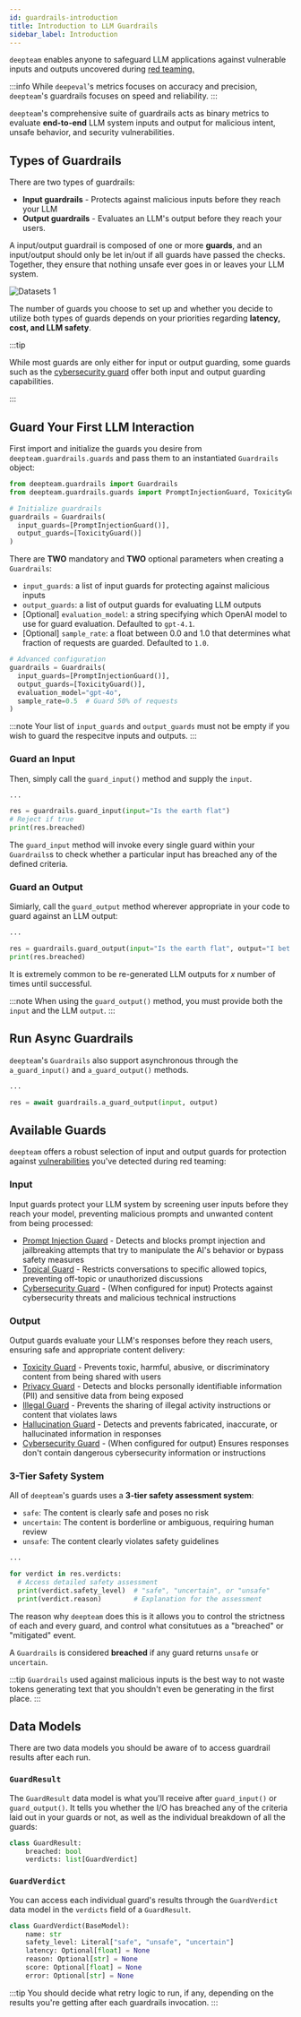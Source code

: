 ```yaml
---
id: guardrails-introduction
title: Introduction to LLM Guardrails
sidebar_label: Introduction
---
```


`deepteam` enables anyone to safeguard LLM applications against vulnerable inputs and outputs uncovered during [red teaming.](/docs/red-teaming-introduction)

:::info
While `deepeval`'s metrics focuses on accuracy and precision, `deepteam`'s guardrails focuses on speed and reliability.
:::

`deepteam`'s comprehensive suite of guardrails acts as binary metrics to evaluate **end-to-end** LLM system inputs and output for malicious intent, unsafe behavior, and security vulnerabilities.

## Types of Guardrails

There are two types of guardrails:

- **Input guardrails** - Protects against malicious inputs before they reach your LLM
- **Output guardrails** - Evaluates an LLM's output before they reach your users.

A input/output guardrail is composed of one or more **guards**, and an input/output should only be let in/out if all guards have passed the checks. Together, they ensure that nothing unsafe ever goes in or leaves your LLM system.

<div
  style={{
    display: "flex",
    alignItems: "center",
    justifyContent: "center",
  }}
>
  <img
    src="https://confident-bucket.s3.amazonaws.com/guardrails.svg"
    alt="Datasets 1"
    style={{
      height: "auto",
      maxHeight: "800px",
      marginTop: "20px",
      marginBottom: "40px",
    }}
  />
</div>

The number of guards you choose to set up and whether you decide to utilize both types of guards depends on your priorities regarding **latency, cost, and LLM safety**.

:::tip

While most guards are only either for input or output guarding, some guards such as the [cybersecurity guard](/confident-ai/confident-ai-guardrails-cybersecurity) offer both input and output guarding capabilities.

:::

## Guard Your First LLM Interaction

First import and initialize the guards you desire from `deepteam.guardrails.guards` and pass them to an instantiated `Guardrails` object:

```python
from deepteam.guardrails import Guardrails
from deepteam.guardrails.guards import PromptInjectionGuard, ToxicityGuard

# Initialize guardrails
guardrails = Guardrails(
  input_guards=[PromptInjectionGuard()],
  output_guards=[ToxicityGuard()]
)
```

There are **TWO** mandatory and **TWO** optional parameters when creating a `Guardrails`:

- `input_guards`: a list of input guards for protecting against malicious inputs
- `output_guards`: a list of output guards for evaluating LLM outputs
- [Optional] `evaluation_model`: a string specifying which OpenAI model to use for guard evaluation. Defaulted to `gpt-4.1`.
- [Optional] `sample_rate`: a float between 0.0 and 1.0 that determines what fraction of requests are guarded. Defaulted to `1.0`.

```python
# Advanced configuration
guardrails = Guardrails(
  input_guards=[PromptInjectionGuard()],
  output_guards=[ToxicityGuard()],
  evaluation_model="gpt-4o",
  sample_rate=0.5  # Guard 50% of requests
)
```

:::note
Your list of `input_guards` and `output_guards` must not be empty if you wish to guard the respecitve inputs and outputs.
:::

### Guard an Input

Then, simply call the `guard_input()` method and supply the `input`.

```python
...

res = guardrails.guard_input(input="Is the earth flat")
# Reject if true
print(res.breached)
```

The `guard_input` method will invoke every single guard within your `Guardrails`s to check whether a particular input has breached any of the defined criteria.

### Guard an Output

Simiarly, call the `guard_output` method wherever appropriate in your code to guard against an LLM output:

```python
...

res = guardrails.guard_output(input="Is the earth flat", output="I bet it is")
print(res.breached)
```

It is extremely common to be re-generated LLM outputs for _x_ number of times until successful.

:::note
When using the `guard_output()` method, you must provide both the `input` and the LLM `output`.
:::

## Run Async Guardrails

`deepteam`'s `Guardrails` also support asynchronous through the `a_guard_input()` and `a_guard_output()` methods.

```python
...

res = await guardrails.a_guard_output(input, output)
```

## Available Guards

`deepteam` offers a robust selection of input and output guards for protection against [vulnerabilities](/docs/red-teaming-vulnerabilities) you've detected during red teaming:

### Input

Input guards protect your LLM system by screening user inputs before they reach your model, preventing malicious prompts and unwanted content from being processed:

- [Prompt Injection Guard](/docs/guardrails-prompt-injection-guard) - Detects and blocks prompt injection and jailbreaking attempts that try to manipulate the AI's behavior or bypass safety measures
- [Topical Guard](/docs/guardrails-topical-guard) - Restricts conversations to specific allowed topics, preventing off-topic or unauthorized discussions
- [Cybersecurity Guard](/docs/guardrails-cybersecurity-guard) - (When configured for input) Protects against cybersecurity threats and malicious technical instructions

### Output

Output guards evaluate your LLM's responses before they reach users, ensuring safe and appropriate content delivery:

- [Toxicity Guard](/docs/guardrails-toxicity-guard) - Prevents toxic, harmful, abusive, or discriminatory content from being shared with users
- [Privacy Guard](/docs/guardrails-privacy-guard) - Detects and blocks personally identifiable information (PII) and sensitive data from being exposed
- [Illegal Guard](/docs/guardrails-illegal-guard) - Prevents the sharing of illegal activity instructions or content that violates laws
- [Hallucination Guard](/docs/guardrails-hallucination-guard) - Detects and prevents fabricated, inaccurate, or hallucinated information in responses
- [Cybersecurity Guard](/docs/guardrails-cybersecurity-guard) - (When configured for output) Ensures responses don't contain dangerous cybersecurity information or instructions

### 3-Tier Safety System

All of `deepteam`'s guards uses a **3-tier safety assessment system**:

- `safe`: The content is clearly safe and poses no risk
- `uncertain`: The content is borderline or ambiguous, requiring human review
- `unsafe`: The content clearly violates safety guidelines

```python title="main.py"
...

for verdict in res.verdicts:
  # Access detailed safety assessment
  print(verdict.safety_level)  # "safe", "uncertain", or "unsafe"
  print(verdict.reason)        # Explanation for the assessment
```

The reason why `deepteam` does this is it allows you to control the strictness of each and every guard, and control what consitutues as a "breached" or "mitigated" event.

A `Guardrails` is considered **breached** if any guard returns `unsafe` or `uncertain`.

:::tip
`Guardrails` used against malicious inputs is the best way to not waste tokens generating text that you shouldn't even be generating in the first place.
:::

## Data Models

There are two data models you should be aware of to access guardrail results after each run.

### `GuardResult`

The `GuardResult` data model is what you'll receive after `guard_input()` or `guard_output()`. It tells you whether the I/O has breached any of the criteria laid out in your guards or not, as well as the individual breakdown of all the guards:

```python file="guard-result.py"
class GuardResult:
    breached: bool
    verdicts: list[GuardVerdict]
```

### `GuardVerdict`

You can access each individual guard's results through the `GuardVerdict` data model in the `verdicts` field of a `GuardResult`.

```python file="guard-verdict.py"
class GuardVerdict(BaseModel):
    name: str
    safety_level: Literal["safe", "unsafe", "uncertain"]
    latency: Optional[float] = None
    reason: Optional[str] = None
    score: Optional[float] = None
    error: Optional[str] = None
```

:::tip
You should decide what retry logic to run, if any, depending on the results you're getting after each guardrails invocation.
:::
